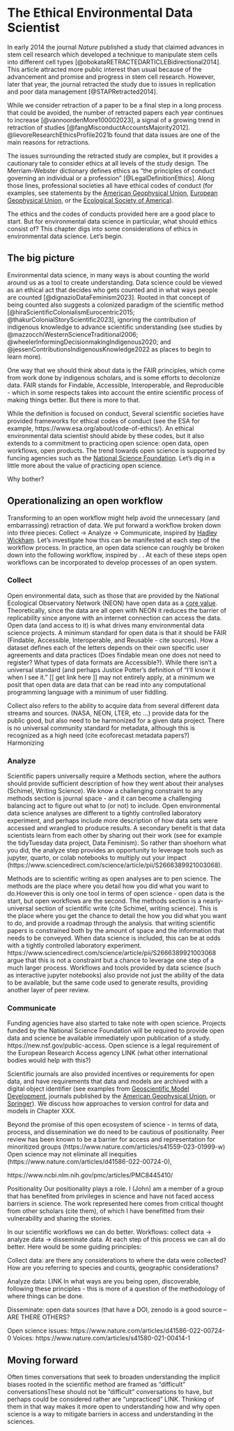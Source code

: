 # The Ethical Environmental Data Scientist {#sec-04ethics}

In early 2014 the journal *Nature* published a study that claimed advances in stem cell research which developed a technique to manipulate stem cells into different cell types [@obokataRETRACTEDARTICLEBidirectional2014]. This article attracted more public interest than usual because of the advancement and promise and progress in stem cell research. However, later that year, the journal retracted the study due to issues in replication and poor data management [@STAPRetracted2014].

While we consider retraction of a paper to be a final step in a long process that could be avoided, the number of retracted papers each year continues to increase [@vannoordenMore100002023], a signal of a growing trend in retraction of studies [@fangMisconductAccountsMajority2012]. @lievoreResearchEthicsProfile2021b found that data issues are one of the main reasons for retractions.

The issues surrounding the retracted study are complex, but it provides a cautionary tale to consider ethics at all levels of the study design. The Merriam-Webster dictionary defines ethics as "the principles of conduct governing an individual or a profession" [@LegalDefinitionEthics]. Along those lines, professional societies all have ethical codes of conduct (for examples, see statements by the [American Geophysical Union](https://www.agu.org/learn-about-agu/about-agu/ethics), [European Geophysical Union](https://www.egu.eu/static/dde6e8f9/about/code_of_conduct.pdf), or the [Ecological Society of America](https://www.esa.org/about/code-of-ethics/)).

The ethics and the codes of conducts provided here are a good place to start. But for environmental data science in particular, what should ethics consist of?  This chapter digs into some considerations of ethics in environmental data science. Let's begin. 

## The big picture
Environmental data science, in many ways is about counting the world around us as a tool to create understanding. Data science could be viewed as an ethical act that decides who gets counted and in what ways people are counted [@dignazioDataFeminism2023]. Rooted in that concept of being counted also suggests a colonized paradigm of the scientific method [@hiraScientificColonialismEurocentric2015; @thakurColonialStoryScientific2023], ignoring the contribution of indigenous knowledge to advance scientific understanding (see studies by @mazzocchiWesternScienceTraditional2006; @wheelerInformingDecisionmakingIndigenous2020; and @jessenContributionsIndigenousKnowledge2022 as places to begin to learn more).


One way that we should think about data is the FAIR principles, which come from work done by indigenous scholars, and is some efforts to decolonize data.  FAIR stands for Findable, Accessible, Interoperable, and Reproducible - which in some respects takes into account the entire scientific process of making things better.  But there is more to that. 

While the definition is focused on conduct, Several scientific societies have provided frameworks for ethical codes of conduct (see the ESA for example, https://www.esa.org/about/code-of-ethics/). An ethical environmental data scientist should abide by these codes, but it also extends to a commitment to practicing open science: open data, open workflows, open products. The trend towards open science is supported by funcing agencies such as the [National Science Foundation](https://www.nsf.gov/data/).  Let’s dig in a little more about the value of practicing open science.




Why bother?  


## Operationalizing an open workflow
Transforming to an open workflow might help avoid the unnecessary (and embarrassing) retraction of data.  We put forward a workflow broken down into three pieces: Collect → Analyze → Communicate, inspired by [Hadley Wickham](https://r4ds.hadley.nz/whole-game). Let’s investigate how this can be manifested at each step of the workflow process. In practice, an open data science can roughly be broken down into the following workflow, inspired by . .  At each of these steps open workflows can be incorporated to develop processes of an open system.




### Collect
Open environmental data, such as those that are provided by the National Ecological Observatory Network (NEON) have open data as a [core value](https://www.neonscience.org/about/visionandmanagement).  Theoretically, since the data are all open with NEON it reduces the barrier of replicability since anyone with an internet connection can access the data. Open data (and access to it) is what drives many environmental data science projects. A minimum standard for open data is that it should be FAIR (Findable, Accessible, Interoperable, and Reusable - cite sources). How a dataset defines each of the letters depends on their own specific user agreements and data practices (Does findable mean one does not need to register? What types of data formats are Accessible?). While there isn’t a universal standard (and perhaps Justice Potter’s definition of “I’ll know it when I see it.” [[ get link here ]] may not entirely apply, at a minimum we posit that open data are data that can be read into any computational programming language with a minimum of user fiddling.

Collect also refers to the ability to acquire data from several different data streams and sources. (NASA, NEON, LTER, etc …) provide data for the public good, but also need to be harmonized for a given data project.  There is no universal community standard for metadata, although this is recognized as a high need (cite ecoforecast metadata papers?)  Harmonizing  

### Analyze
Scientific papers universally require a Methods section, where the authors should provide sufficient description of how they went about their analyses (Schimel, Writing Science). We know a challenging constraint to any methods section is journal space - and it can become a challenging balancing act to figure out what to (or not) to include.  Open environmental data science analyses are different to a tightly controlled laboratory experiment, and perhaps include more description of how data sets were accessed and wrangled to produce results. A secondary benefit is that data scientists learn from each other by sharing out their work (see for example the tidyTuesday data project, Data Feminism).   So rather than shoehorn what you did, the analyze step provides an opportunity to leverage tools such as jupyter, quarto, or colab notebooks to multiply out your impact (https://www.sciencedirect.com/science/article/pii/S2666389921003068).

Methods are to scientific writing as open analyses are to pen science. The methods are the place where you detail how you did what you want to do.However this is only one tool in terms of open science - open data is the start, but open workflows are the second. The methods section is a nearly-universal section of scientific write (cite Schimel, writing science). This is the place where you get the chance to detail the how you did what you want to do, and provide a roadmap through the analysis.  that writing scientific papers is constrained both by the amount of space and the information that needs to be conveyed. When data science is included, this can be at odds with a tightly controlled laboratory experiment. https://www.sciencedirect.com/science/article/pii/S2666389921003068 argue that this is not a constraint but a chance to leverage one step of a much larger process.  Workflows and tools provided by data science (such as interactive jupyter notebooks) also provide not just the ability of the data to be available, but the same code used to generate results, providing another layer of peer review.

### Communicate
Funding agencies have also started to take note with open science. Projects funded by the National Science Foundation will be required to provide open data and science be available immediately upon publication of a study. https://new.nsf.gov/public-access. Open science is a legal requirement of the European Research Access agency LINK  (what other international bodies would help with this?)

Scientific journals are also provided incentives or requirements for open data, and have requirements that data and models are archived with a digital object identifier (see examples from [Geoscientific Model Development](https://www.geoscientific-model-development.net/policies/code_and_data_policy.html), journals published by the [American Geophysical Union](https://www.agu.org/publish-with-agu/publish/author-resources/data-and-software-for-authors), or [Springer](https://www.springernature.com/gp/open-research/journals-books/journals)). We discuss how approaches to version control for data and models in Chapter XXX.

Beyond the promise of this open ecosystem of science - in terms of data, process, and dissemination we do need to be cautious of positionality. Peer review has been known to be a barrier for access and representation for minoritized groups (https://www.nature.com/articles/s41559-023-01999-w) Open science may not eliminate all inequities (https://www.nature.com/articles/d41586-022-00724-0), 

https://www.ncbi.nlm.nih.gov/pmc/articles/PMC8445410/

Positionality
Our positionality plays a role. I (John) am a member of a group that has benefited from privileges in science and have not faced access barriers in science. The work represented here comes from critical thought from other scholars (cite them), of which I have benefitted from their vulnerability and sharing the stories. 



In our scientific workflows we can do better. Workflows: collect data → analyze data → disseminate data.  At each step of this process we can all do better.  Here would be some guiding principles:

Collect data: are there any considerations to where the data were collected? How are you referring to species and counts, geographic considerations?

Analyze data: LINK In what ways are you being open, discoverable, following these principles - this is more of a question of the methodology of where things can be done.

Disseminate: open data sources (that have a DOI, zenodo is a good source – ARE THERE OTHERS?



Open science issues:
https://www.nature.com/articles/d41586-022-00724-0
Voices: https://www.nature.com/articles/s41580-021-00414-1

## Moving forward
Often times conversations that seek to broaden understanding the implicit biases rooted in the scientific method are framed as "difficult" conversationsThese should not be “difficult” conversations to have, but perhaps could be considered rather are “unpracticed” LINK.  Thinking of them in that way makes it more open to understanding how and why open science is a way to mitigate barriers in access and understanding in the sciences.

